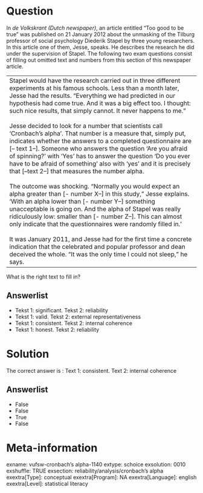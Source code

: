 Question
========
In *de Volkskrant (Dutch newspaper)*, an article entitled "Too good to
be true" was published on 21 January 2012 about the unmasking of the
Tilburg professor of social psychology Diederik Stapel by three young
researchers. In this article one of them, Jesse, speaks. He describes
the research he did under the supervision of Stapel. The following two
exam questions consist of filling out omitted text and numbers from this
section of this newspaper article.  
  

<table>
<colgroup>
<col style="width: 100%" />
</colgroup>
<tbody>
<tr class="odd">
<td>Stapel would have the research carried out in three different
experiments at his famous schools. Less than a month later, Jesse had
the results. "Everything we had predicted in our hypothesis had come
true. And it was a big effect too. I thought: such nice results, that
simply cannot. It never happens to me. "<br />
<br />
Jesse decided to look for a number that scientists call 'Cronbach's
alpha'. That number is a measure that, simply put, indicates whether the
answers to a completed questionnaire are [-- text 1--]. Someone who
answers the question 'Are you afraid of spinning?' with 'Yes' has to
answer the question 'Do you ever have to be afraid of something' also
with 'yes' and it is precisely that [--text 2--] that measures the
number alpha.<br />
<br />
The outcome was shocking. "Normally you would expect an alpha greater
than [- number X--] in this study," Jesse explains. 'With an alpha lower
than [- number Y--] something unacceptable is going on. And the alpha of
Stapel was really ridiculously low: smaller than [- number Z--]. This
can almost only indicate that the questionnaires were randomly filled
in. '<br />
<br />
It was January 2011, and Jesse had for the first time a concrete
indication that the celebrated and popular professor and dean deceived
the whole. "It was the only time I could not sleep," he says.<br />
</td>
</tr>
</tbody>
</table>

  
What is the right text to fill in?

Answerlist
----------
* Tekst 1: significant. Tekst 2: reliability
* Tekst 1: valid. Tekst 2: external representativeness
* Tekst 1: consistent. Tekst 2: internal coherence
* Tekst 1: honest. Tekst 2: reliability

Solution
========





The correct answer is : Text 1: consistent. Text 2: internal coherence


Answerlist
----------
* False
* False
* True
* False

Meta-information
================
exname: vufsw-cronbach's alpha-1140
extype: schoice
exsolution: 0010
exshuffle: TRUE
exsection: reliability/analysis/cronbach's alpha
exextra[Type]: conceptual
exextra[Program]: NA
exextra[Language]: english
exextra[Level]: statistical literacy


